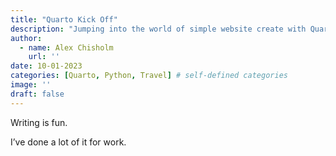 ```yaml
---
title: "Quarto Kick Off"
description: "Jumping into the world of simple website create with Quarto"
author:
  - name: Alex Chisholm
    url: ''
date: 10-01-2023
categories: [Quarto, Python, Travel] # self-defined categories
image: ''
draft: false 
---
```



Writing is fun. 

I've done a lot of it for work. 
